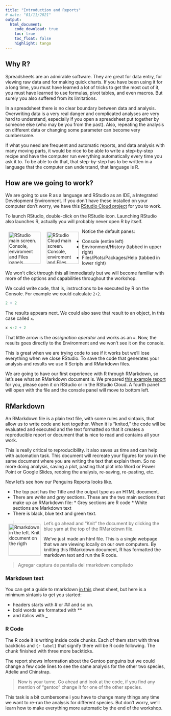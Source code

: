 ```yaml
---
title: "Introduction and Reports"
# date: "01/11/2021"
output: 
  html_document:
    code_download: true
    toc: true
    toc_float: false
    highlight: tango
---
```


## Why R?

Spreadsheets are an admirable software. They are great for data entry, for viewing raw data and for making quick charts. If you have been using it for a long time, you must have learned a lot of tricks to get the most out of it, you must have learned to use formulas, pivot tables, and even macros. But surely you also suffered from its limitations. 

In a spreadsheet there is no clear boundary between data and analysis. Overwriting data is a very real danger and complicated analyses are very hard to understand, especially if you open a spreadsheet put together by someone else (who may be you from the past). Also, repeating the analysis on different data or changing some parameter can become very cumbersome. 

If what you need are frequent and automatic reports, and data analysis with many moving parts, it would be nice to be able to write a step-by-step recipe and have the computer run everything automatically every time you ask it to. To be able to do that, that step-by-step has to be written in a language that the computer can understand, that language is R.

## How are we going to work?

We are going to use R as a language and RStudio as an IDE, a Integrated Development Environment. If you don't have these installed on your computer don't worry, we have this [RStudio Cloud project]() for you to work.

To launch RStudio, double-click on the RStudio icon. Launching RStudio also launches R, actually you will probably never open R by itself.


<img src="img/rstudio-principal.png" alt="RStudio main screen. Console, enviroment and Files panels" width="100" height="100" align="left" style="margin:10px"/>

<img src="img/rstudio-cloud-principal.png" alt="RStudio Cloud main screen. Console, enviroment and Files panels" width="100" height="100" align="left" style="margin:10px"/>

Notice the default panes:

  * Console (entire left)
  * Environment/History (tabbed in upper right)
  * Files/Plots/Packages/Help (tabbed in lower right)

We won’t click through this all immediately but we will become familiar with more of the options and capabilities throughout the workshop.

We could write code, that is, instructions to be executed by R on the Console. For example we could calculate `2+2`.

```r
2 + 2
```

The results appears next. We could also save that result to an object, in this case called `x`.

```r
x <-2 + 2 
```

That little arrow is the *assignation operator* and works as an `=`. Now, the results goes directly to the Environment and we won't see it on the console. 

This is great when we are trying code to see if it works but we'll lose everything when we close RStudio. To save the code that generates your analysis and results we use R Scripts and RMarkdown files. 

We are going to have our first experience with R through RMarkdown, so let’s see what an RMarkdown document is. We prepared [this example report](penguins_report.Rmd) for you, please open it on RStudio or in the RStudio Cloud.  A fourth panel will open with the file and the console panel will move to bottom left.

## RMarkdown

An RMarkdown file is a plain text file, with some rules and sintaxis, that allow us to write code and text together. When it is “knited,” the code will be evaluated and executed and the text formatted so that it creates a reproducible report or document that is nice to read and contains all your work.

This is really critical to reproducibility. It also saves us time and can help with automation task. This document will recreate your figures for you in the same document where you are writing the text that explain them. So no more doing analysis, saving a plot, pasting that plot into Word or Power Point or Google Slides, redoing the analysis, re-saving, re-pasting, etc.

Now let’s see how our Penguins Reports looks like.

* The top part has the Title and the output type as an HTML document.
* There are _white_ and _grey_ sections. These are the two main sections that make up an RMarkdown file:
      * Grey sections are R code
      * White sections are Markdown text
* There is black, blue text and green text.

<img src="img/markdown-knit.png" alt="Rmarkdown in the left. Knit document on the rigth" width="100" height="100" align="left" style="margin:10px"/>


> Let’s go ahead and “Knit” the document by clicking the blue yarn at the top of the RMarkdown file.  

We’ve just made an html file. This is a single webpage that we are viewing locally on our own computers. By knitting this RMarkdown document, R has formatted the markdown text and run the R code.

> Agregar captura de pantalla del rmarkdown compilado

### Markdown text

You can get a guide to rmarkdown [in this](add link) cheat sheet, but here is a minimum sintaxis to get you started:

* headers starts with # or ## and so on. 
* bold words are formatted with **
* and italics with _

### R Code

The R code it is writing inside code chunks. Each of them start with three backticks and `{r label}` that signify there will be R code following. The chunk finished with three more backticks.

The report shows information about the Gentoo penguins but we could change a few code lines to see the same analysis for the other two species, Adelie and Chinstrap.

> Now is your turne. Go ahead and look at the code, if you find any mention of "gentoo"  change it for one of the other species. 

This task is a bit cumbersome i you have to change many things any time we want to re-run the analysis for different species. But don't worry, we'll learn how to make everything more automatic by the end of the workshop. 
